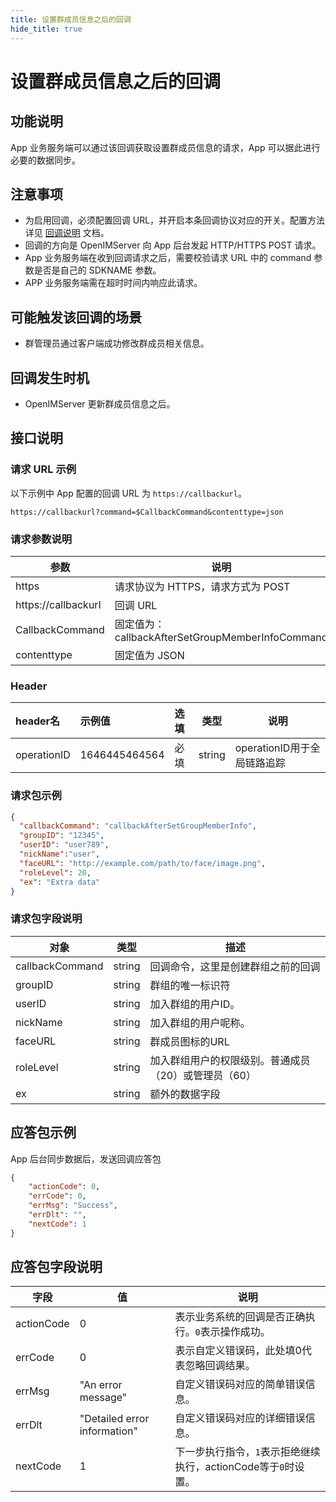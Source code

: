 ```yaml
---
title: 设置群成员信息之后的回调
hide_title: true
---
```



# 设置群成员信息之后的回调

## 功能说明
App 业务服务端可以通过该回调获取设置群成员信息的请求，App 可以据此进行必要的数据同步。

## 注意事项
- 为启用回调，必须配置回调 URL，并开启本条回调协议对应的开关。配置方法详见 [回调说明](../introduction) 文档。
- 回调的方向是 OpenIMServer 向 App 后台发起 HTTP/HTTPS POST 请求。
- App 业务服务端在收到回调请求之后，需要校验请求 URL 中的 command 参数是否是自己的 SDKNAME 参数。
- APP 业务服务端需在超时时间内响应此请求。

## 可能触发该回调的场景
- 群管理员通过客户端成功修改群成员相关信息。

## 回调发生时机
- OpenIMServer 更新群成员信息之后。

## 接口说明

### 请求 URL 示例
以下示例中 App 配置的回调 URL 为 `https://callbackurl`。
```plaintext
https://callbackurl?command=$CallbackCommand&contenttype=json
```

### 请求参数说明

| 参数                 | 说明                                                   |
|-------------------- |------------------------------------------------------ |
| https               | 请求协议为 HTTPS，请求方式为 POST                      |
| https://callbackurl | 回调 URL                                               |
| CallbackCommand     | 固定值为：callbackAfterSetGroupMemberInfoCommand                |
| contenttype         | 固定值为 JSON                |

### Header
| header名     | 示例值           | 选填  | 类型     | 说明                  |
|:------------|:--------------|:----|--------|---------------------|
| operationID | 1646445464564 | 必填  | string | operationID用于全局链路追踪 |

### 请求包示例
```json
{
  "callbackCommand": "callbackAfterSetGroupMemberInfo",
  "groupID": "12345",
  "userID": "user789",
  "nickName":"user",
  "faceURL": "http://example.com/path/to/face/image.png",
  "roleLevel": 20,
  "ex": "Extra data"
}

```




### 请求包字段说明

| 对象                     | 类型   | 描述                                                    |
|-------------------------|--------|----------------------------------------------------------------|
| callbackCommand         | string | 回调命令，这里是创建群组之前的回调                             |
| groupID                 | string | 群组的唯一标识符                                               |
| userID                  | string | 加入群组的用户ID。                                             |
| nickName                | string | 加入群组的用户呢称。|                                                     |
| faceURL                 | string | 群成员图标的URL                                                |
| roleLevel               | string | 加入群组用户的权限级别。普通成员（20）或管理员（60）|
| ex                      | string | 额外的数据字段                                                 |


## 应答包示例
App 后台同步数据后，发送回调应答包

```json
{
    "actionCode": 0,
    "errCode": 0,
    "errMsg": "Success",
    "errDlt": "",
    "nextCode": 1
}

```

## 应答包字段说明

| 字段         | 值                           | 说明                                       |
|-------------|------------------------------|------------------------------------------|
| actionCode  | 0                            | 表示业务系统的回调是否正确执行。`0`表示操作成功。     |
| errCode     | 0                            | 表示自定义错误码，此处填0代表忽略回调结果。|
| errMsg      | "An error message"           | 自定义错误码对应的简单错误信息。|
| errDlt      | "Detailed error information" | 自定义错误码对应的详细错误信息。|
| nextCode    | 1                            | 下一步执行指令，`1`表示拒绝继续执行，actionCode等于`0`时设置。|


